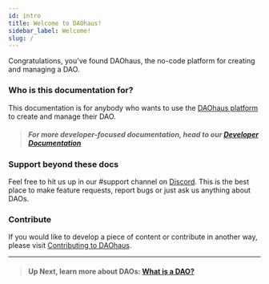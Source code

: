 ```yaml
---
id: intro
title: Welcome to DAOhaus!
sidebar_label: Welcome!
slug: /
---
```


Congratulations, you've found DAOhaus, the no-code platform for creating and managing a DAO.

### Who is this documentation for?

This documentation is for anybody who wants to use the [DAOhaus platform](https://app.daohaus.club) to create and manage their DAO. 

> ##### For more developer-focused documentation, head to our [Developer Documentation](/docs/devs)

### Support beyond these docs

Feel free to hit us up in our <span class='channels'>#support</span> channel on [Discord](https://discord.gg/daohaus). 
This is the best place to make feature requests, report bugs or just ask us anything about DAOs.

### Contribute
If you would like to develop a piece of content or contribute in another way, please visit [Contributing to DAOhaus](https://daohaus.club/docs/handbook/contributors/get-started).

---
> #### **Up Next, learn more about DAOs:** [What is a DAO?](users/intro-dao)